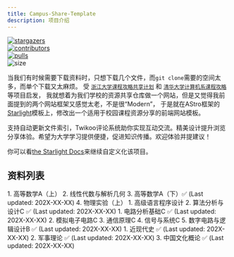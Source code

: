 ```yaml
---
title: Campus-Share-Template
description: 项目介绍
---
```


<div class="badge-container">
    <div class="badge">
        <a href="https://github.com/dilettante258/campus-share-template/stargazers">
            <img src="https://img.shields.io/github/stars/dilettante258/campus-share-template.svg?style=for-the-badge" alt="stargazers"></img>
        </a>
    </div>
    <div class="badge">
        <a href="https://github.com/dilettante258/campus-share-template/network/members">
            <img src="https://img.shields.io/github/forks/dilettante258/campus-share-template.svg?style=for-the-badge" alt="contributors"></img>
        </a>
    </div>
    <div class="badge">
        <a href="https://github.com/dilettante258/campus-share-template/pulls">
            <img src="https://img.shields.io/github/issues-pr-closed-raw/dilettante258/campus-share-template.svg?style=for-the-badge" alt="pulls"></img>
        </a>
    </div>
    <div class="badge">
        <img src="https://img.shields.io/github/repo-size/dilettante258/campus-share-template.svg?style=for-the-badge" alt="size"></img>
    </div>
</div>

当我们有时候需要下载资料时，只想下载几个文件，而`git clone`需要的空间太多，而单个下载又太麻烦。
受 [`浙江大学课程攻略共享计划`](https://github.com/QSCTech/zju-icicles) 和 
[`清华大学计算机系课程攻略`](https://github.com/PKUanonym/REKCARC-TSC-UHT) 等项目启发，
我就想着为我们学校的资源共享仓库做一个网站，但是又觉得我前面提到的两个网站框架又感觉太老，不是很“Modern”，
于是就在AStro框架的[Starlight](https://github.com/withastro/starlight)模板上，修改出一个适用于校园课程资源分享的前端网站模板。

支持自动更新文件索引，Twikoo评论系统助你实现互动交流。精美设计提升浏览分享体验。希望为大学学习提供便捷，促进知识传播。欢迎体验并提建议！

你可以看[the Starlight Docs](https://starlight.astro.build/)来继续自定义化该项目。


## 资料列表
<CardGrid stagger>
    <Card title="数理基础类" icon="document">
        1. 高等数学A（上）
        2. 线性代数与解析几何 
        3. 高等数学A（下）✅ (Last updated: 202X-XX-XX)
        4. 物理实验（上）
    </Card>    
    <Card title="卫星" icon="laptop">
        1. 高级语言程序设计
        2. 算法分析与设计C ✅ (Last updated: 202X-XX-XX)
    </Card>
    <Card title="电子信息类" icon="open-book">
        1. 电路分析基础C ✅ (Last updated: 202X-XX-XX)
        2. 模拟电子电路C
        3. 通信原理C
        4. 信号与系统C
        5. 数字电路与逻辑设计B ✅ (Last updated: 202X-XX-XX)
    </Card>
    <Card title="其他" icon="translate">
    1. 近现代史 ✅ (Last updated: 202X-XX-XX)
    2. 军事理论 ✅ (Last updated: 202X-XX-XX)
    3. 中国文化概论 ✅ (Last updated: 202X-XX-XX)
  </Card>
</CardGrid>